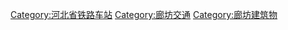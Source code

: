 [[Category:河北省铁路车站|Category:河北省铁路车站]]
[[Category:廊坊交通|Category:廊坊交通]]
[[Category:廊坊建筑物|Category:廊坊建筑物]]